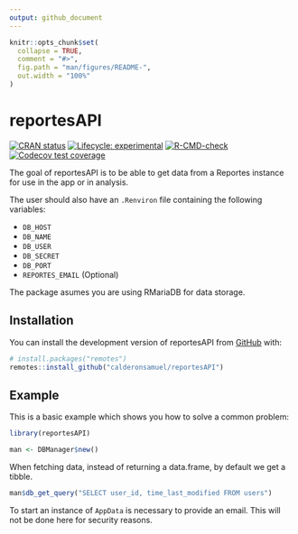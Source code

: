 ```yaml
---
output: github_document
---
```


<!-- README.md is generated from README.Rmd. Please edit that file -->

```r
knitr::opts_chunk$set(
  collapse = TRUE,
  comment = "#>",
  fig.path = "man/figures/README-",
  out.width = "100%"
)
```

# reportesAPI

<!-- badges: start -->
[![CRAN status](https://www.r-pkg.org/badges/version/reportesAPI)](https://CRAN.R-project.org/package=reportesAPI)
[![Lifecycle: experimental](https://img.shields.io/badge/lifecycle-experimental-orange.svg)](https://lifecycle.r-lib.org/articles/stages.html#experimental)
[![R-CMD-check](https://github.com/calderonsamuel/reportesAPI/actions/workflows/R-CMD-check.yaml/badge.svg)](https://github.com/calderonsamuel/reportesAPI/actions/workflows/R-CMD-check.yaml)
[![Codecov test coverage](https://codecov.io/gh/calderonsamuel/reportesAPI/branch/main/graph/badge.svg)](https://app.codecov.io/gh/calderonsamuel/reportesAPI?branch=main)
<!-- badges: end -->

The goal of reportesAPI is to be able to get data from a Reportes instance for use in the app or in analysis.

The user should also have an `.Renviron` file containing the following variables:

- `DB_HOST`
- `DB_NAME`
- `DB_USER`
- `DB_SECRET`
- `DB_PORT`
- `REPORTES_EMAIL` (Optional)

The package asumes you are using RMariaDB for data storage.

## Installation

You can install the development version of reportesAPI from [GitHub](https://github.com/) with:

``` r
# install.packages("remotes")
remotes::install_github("calderonsamuel/reportesAPI")
```

## Example

This is a basic example which shows you how to solve a common problem:

```r
library(reportesAPI)

man <- DBManager$new()
```

When fetching data, instead of returning a data.frame, by default we get a tibble.

```r
man$db_get_query("SELECT user_id, time_last_modified FROM users")
```

To start an instance of `AppData` is necessary to provide an email. This will not be done here for security reasons.
